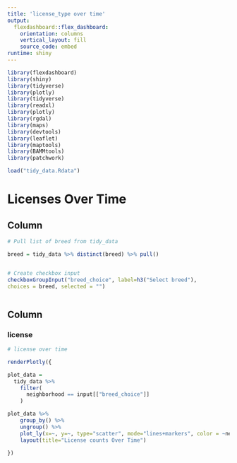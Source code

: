 ```yaml
---
title: 'license_type over time'
output: 
  flexdashboard::flex_dashboard:
    orientation: columns
    vertical_layout: fill
    source_code: embed
runtime: shiny 
---
```


```r
library(flexdashboard)
library(shiny)
library(tidyverse)
library(plotly)
library(tidyverse)
library(readxl)
library(plotly)
library(rgdal)
library(maps)
library(devtools)
library(leaflet)
library(maptools)
library(BAMMtools)
library(patchwork)

load("tidy_data.Rdata")
```



Licenses Over Time
===================================== 

Column {.sidebar}
-----------------------------------------------------------------------


```r
# Pull list of breed from tidy_data

breed = tidy_data %>% distinct(breed) %>% pull()


# Create checkbox input
checkboxGroupInput("breed_choice", label=h3("Select breed"),
choices = breed, selected = "")



```

Column {.tabset}
-----------------------------------------------------------------------

### license

```r
# license over time

renderPlotly({ 

plot_data = 
  tidy_data %>%
    filter(
      neighborhood == input[["breed_choice"]]
    ) 

plot_data %>% 
    group_by() %>%
    ungroup() %>% 
    plot_ly(x=~, y=~, type="scatter", mode="lines+markers", color = ~neighborhood) %>% 
    layout(title="License counts Over Time")

})


```